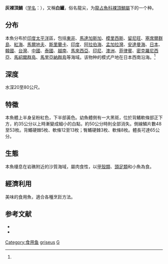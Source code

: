 {{Speciesbox
| genus = Gymnocranius
| species = griseus
| status = NE
| status_system = iucn3.1
| authority = Temminck et Schlegel, 1843<ref name='id7513'>{{cite web| url =http://www.bioinfo.cn/db05/BjdwSpecies.php?action=view&id=7513| title =灰裸顶鲷| work =中国动物物种编目数据库| publisher =中国科学院微生物研究所| author =中国科学院动物研究所| accessdate =2009-04-16| deadurl =yes| archiveurl =https://web.archive.org/web/20160305022910/http://www.bioinfo.cn/db05/BjdwSpecies.php?action=view&id=7513| archivedate =2016-03-05}}</ref>
| synonyms = *''Gymnocranius orbis''<br /><small>Fowler, 1938</small>
*''Dentex griseus''<br /><small>Temminck & Schlegel, 1843</small>
*''Lobotes microprion''<br /><small>Bleeker, 1851</small>
}}
'''灰裸頂鯛'''（[[学名|学名]]：{{lang|la|''Gymnocranius griseus''}}），又稱'''白鱲'''，俗名龍尖，为[[龍占魚科|龍占魚科]][[裸頂鯛屬|裸頂鯛屬]]下的一个种。

==分布==
本魚分布於[[印度|印度]][[太平洋|太平洋]]區，包括[[東非|東非]]、[[馬達加斯加|馬達加斯加]]、[[模里西斯|模里西斯]]、[[留尼旺|留尼旺]]、[[塞席爾群島|塞席爾群島]]、[[紅海|紅海]]、[[馬爾地夫|馬爾地夫]]、[[斯里蘭卡|斯里蘭卡]]、[[印度|印度]]、[[阿拉伯海|阿拉伯海]]、[[孟加拉灣|孟加拉灣]]、[[安達曼海|安達曼海]]、[[日本|日本]]、[[韓國|韓國]]、[[台灣|台灣]]、[[中國|中國]]、[[泰國|泰國]]、[[越南|越南]]、[[馬來西亞|馬來西亞]]、[[印尼|印尼]]、[[澳洲|澳洲]]、[[菲律賓|菲律賓]]、[[密克羅尼西亞|密克羅尼西亞]]、[[馬紹爾群島|馬紹爾群島]]、[[馬里亞納群島|馬里亞納群島]]等海域。该物种的模式产地在日本西南沿海。<ref name='id7513'/>

==深度==
水深20至80公尺。

==特徵==
本魚體上半身呈粉紅色，下半部黃色。幼魚體側有一大黑斑，位於背鰭軟條部正下方，約35公分以上時漸變成細小的白點，約50公分時則全部消失。側線鱗片數48至53枚。背鰭硬棘5枚、軟條12至13枚；臀鰭硬棘3枚、軟條8枚。體長可達65公分。

==生態==
本魚棲息在岩礁附近的沙質海域，屬肉食性，以[[甲殼類|甲殼類]]、[[頭足類|頭足類]]和小魚為食。

==經濟利用==
美味的食用魚，適合各種烹飪方法。

==参考文献==
{{reflist}}
*{{FishBase_species|genus=Gymnocranius|species=griseus|year=2011|month=12}}
* {{TaiBNET| zh=白鱲 | id=382066 | binomial=Gymnocranius griseus | authority=Temminck & Schlegel, 1843 | var= | accessdate=2013-01-24}}
{{Taxonbar|from=Q3754869}}

[[Category:食用鱼|Category:食用鱼]]
[[Category:裸頂鯛屬|griseus]]
[[Category:1843年描述的鱼类|G]]
